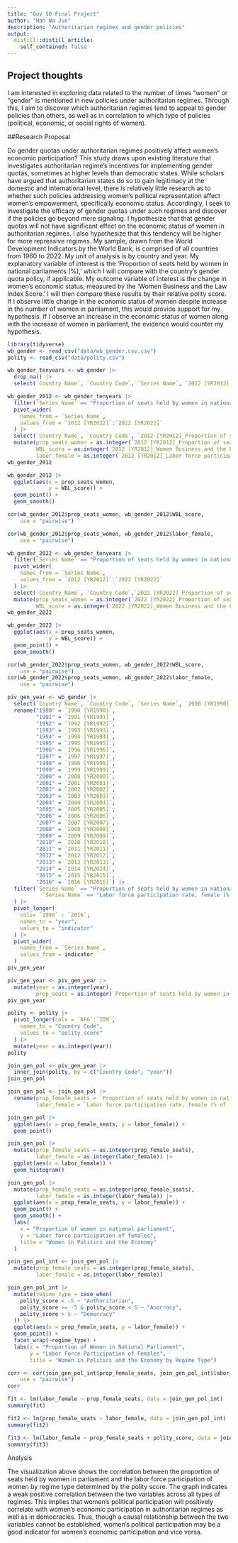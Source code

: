 ```yaml
---
title: "Gov 50 Final Project"
author: "Han Na Jun"
description: "Authoritarian regimes and gender policies"
output:
  distill::distill_article:
    self_contained: false
---
```




## Project thoughts

I am interested in exploring data related to the number of times "women" or "gender" is mentioned in new policies under authoritarian regimes. Through this, I aim to discover which authoritarian regimes tend to appeal to gender policies than others, as well as in correlation to which type of policies (political, economic, or social rights of women).

##Research Proposal

Do gender quotas under authoritarian regimes positively affect women's economic participation? This study draws upon existing literature that investigates authoritarian regime's incentives for implementing gender quotas, sometimes at higher levels than democratic states. While scholars have argued that authoritarian states do so to gain legitimacy at the domestic and international level, there is relatively little research as to whether such policies addressing women's political representation affect women's empowerment, specifically economic status. Accordingly, I seek to investigate the efficacy of gender quotas under such regimes and discover if the policies go beyond mere signaling. I hypothesize that that gender quotas will not have significant effect on the economic status of women in authoritarian regimes. I also hypothesize that this tendency will be higher for more repressive regimes. My sample, drawn from the World Development Indicators by the World Bank, is comprised of all countries from 1960 to 2022. My unit of analysis is by country and year. My explanatory variable of interest is the 'Proportion of seats held by women in national parliaments (%),' which I will compare with the country's gender quota policy, if applicable. My outcome variable of interest is the change in women's economic status, measured by the 'Women Business and the Law Index Score.' I will then compare these results by their relative polity score. If I observe little change in the economic status of women despite increase in the number of women in parliament, this would provide support for my hypothesis. If I observe an increase in the economic status of women along with the increase of women in parliament, the evidence would counter my hypothesis. 


```r
library(tidyverse)
wb_gender <- read_csv("data/wb_gender.csv.csv")
polity <- read_csv("data/polity.csv")
```


```r
wb_gender_tenyears <- wb_gender |>
  drop_na() |>
  select(`Country Name`, `Country Code`, `Series Name`, `2012 [YR2012]`:`2022 [YR2022]`)
```

```r
wb_gender_2012 <- wb_gender_tenyears |>
  filter(`Series Name` == "Proportion of seats held by women in national parliaments (%)" | `Series Name` == "Women Business and the Law Index Score (scale 1-100)" | `Series Name` == "Labor force participation rate, female (% of female population ages 15-64) (modeled ILO estimate)") |>
  pivot_wider(
    names_from = `Series Name`,
    values_from = `2012 [YR2012]`:`2022 [YR2022]`
  ) |>
  select(`Country Name`, `Country Code`, `2012 [YR2012]_Proportion of seats held by women in national parliaments (%)`, `2012 [YR2012]_Women Business and the Law Index Score (scale 1-100)`, `2012 [YR2012]_Labor force participation rate, female (% of female population ages 15-64) (modeled ILO estimate)`) |>
  mutate(prop_seats_women = as.integer(`2012 [YR2012]_Proportion of seats held by women in national parliaments (%)`),
         WBL_score = as.integer(`2012 [YR2012]_Women Business and the Law Index Score (scale 1-100)`),
         labor_female = as.integer(`2012 [YR2012]_Labor force participation rate, female (% of female population ages 15-64) (modeled ILO estimate)`))
wb_gender_2012
```

```r
wb_gender_2012 |>
  ggplot(aes(x = prop_seats_women,
             y = WBL_score)) +
  geom_point() +
  geom_smooth()
```


```r
cor(wb_gender_2012$prop_seats_women, wb_gender_2012$WBL_score,
    use = "pairwise")

cor(wb_gender_2012$prop_seats_women, wb_gender_2012$labor_female,
    use = "pairwise")
```

```r
wb_gender_2022 <- wb_gender_tenyears |>
  filter(`Series Name` == "Proportion of seats held by women in national parliaments (%)" | `Series Name` == "Women Business and the Law Index Score (scale 1-100)" | `Series Name` == "Labor force participation rate, female (% of female population ages 15-64) (modeled ILO estimate)") |>
  pivot_wider(
    names_from = `Series Name`,
    values_from = `2012 [YR2012]`:`2022 [YR2022]`
  ) |>
  select(`Country Name`, `Country Code`,`2022 [YR2022]_Proportion of seats held by women in national parliaments (%)`, `2022 [YR2022]_Women Business and the Law Index Score (scale 1-100)`, `2022 [YR2022]_Labor force participation rate, female (% of female population ages 15-64) (modeled ILO estimate)`) |>
  mutate(prop_seats_women = as.integer(`2022 [YR2022]_Proportion of seats held by women in national parliaments (%)`),
         WBL_score = as.integer(`2022 [YR2022]_Women Business and the Law Index Score (scale 1-100)`), labor_female = as.integer(`2022 [YR2022]_Labor force participation rate, female (% of female population ages 15-64) (modeled ILO estimate)`))
wb_gender_2022
```

```r
wb_gender_2022 |>
  ggplot(aes(x = prop_seats_women,
             y = WBL_score)) +
  geom_point() +
  geom_smooth()
```
```r
cor(wb_gender_2022$prop_seats_women, wb_gender_2022$WBL_score,
    use = "pairwise")
cor(wb_gender_2022$prop_seats_women, wb_gender_2022$labor_female,
    use = "pairwise")
```
```r
piv_gen_year <- wb_gender |>
  select(`Country Name`, `Country Code`, `Series Name`, `1990 [YR1990]`:`2016 [YR2016]`) |>
  rename("1990" = `1990 [YR1990]`,
         "1991" = `1991 [YR1991]`,
         "1992" = `1992 [YR1992]`,
         "1993" = `1993 [YR1993]`,
         "1994" = `1994 [YR1994]`,
         "1995" = `1995 [YR1995]`,
         "1996" = `1996 [YR1996]`,
         "1997" = `1997 [YR1997]`,
         "1998" = `1998 [YR1998]`,
         "1999" = `1999 [YR1999]`,
         "2000" = `2000 [YR2000]`,
         "2001" = `2001 [YR2001]`,
         "2002" = `2002 [YR2002]`,
         "2003" = `2003 [YR2003]`,
         "2004" = `2004 [YR2004]`,
         "2005" = `2005 [YR2005]`,
         "2006" = `2006 [YR2006]`,
         "2007" = `2007 [YR2007]`,
         "2008" = `2008 [YR2008]`,
         "2009" = `2009 [YR2009]`,
         "2010" = `2010 [YR2010]`,
         "2011" = `2011 [YR2011]`,
         "2012" = `2012 [YR2012]`,
         "2013" = `2013 [YR2013]`,
         "2014" = `2014 [YR2014]`,
         "2015" = `2015 [YR2015]`,
         "2016" = `2016 [YR2016]`) |>
  filter(`Series Name` == "Proportion of seats held by women in national parliaments (%)" |
           `Series Name` == "Labor force participation rate, female (% of female population ages 15-64) (modeled ILO estimate)"
  ) |>
  pivot_longer(
    cols= `1990` : `2016`,
    names_to = "year",
    values_to = "indicator"
  ) |>
  pivot_wider(
    names_from = `Series Name`,
    values_from = indicator
  )
piv_gen_year     
```


```r
piv_gen_year <- piv_gen_year |>
  mutate(year = as.integer(year),
         prop_seats = as.integer(`Proportion of seats held by women in national parliaments (%)`))
piv_gen_year
```

```r
polity <- polity |>
  pivot_longer(cols = `AFG`:`ZIM`,
    names_to = "Country Code",
    values_to = "polity_score"
  ) |>
  mutate(year = as.integer(year))
polity
```


```r
join_gen_pol <- piv_gen_year |>
  inner_join(polity, by = c("Country Code", "year"))
join_gen_pol
```

```r
join_gen_pol <- join_gen_pol |>
  rename(prop_female_seats = `Proportion of seats held by women in national parliaments (%)`,
         labor_female = `Labor force participation rate, female (% of female population ages 15-64) (modeled ILO estimate)`)
```

```r
join_gen_pol |>
  ggplot(aes(x = prop_female_seats, y = labor_female)) +
  geom_point()
```

```r
join_gen_pol |>
  mutate(prop_female_seats = as.integer(prop_female_seats),
         labor_female = as.integer(labor_female)) |>
  ggplot(aes(x = labor_female)) +
  geom_histogram()
```

```r
join_gen_pol |>
  mutate(prop_female_seats = as.integer(prop_female_seats),
         labor_female = as.integer(labor_female)) |>
  ggplot(aes(x = prop_female_seats, y = labor_female)) +
  geom_point() +
  geom_smooth() +
  labs(
    x = "Proportion of women in national parliament",
    y = "Labor force participation of females",
    title = "Women in Politics and the Economy"
  )
```

```r
join_gen_pol_int <- join_gen_pol |>
  mutate(prop_female_seats = as.integer(prop_female_seats),
         labor_female = as.integer(labor_female))
```

```r
join_gen_pol_int |>
  mutate(regime_type = case_when(
    polity_score < -5 ~ "Authoritarian",
    polity_score >= -5 & polity_score < 6 ~ "Anocracy",
    polity_score > 5 ~ "Democracy"
  )) |>
  ggplot(aes(x = prop_female_seats, y = labor_female)) +
  geom_point() +
  facet_wrap(~regime_type) +
  labs(x = "Proportion of Women in National Parliament",
       y = "Labor Force Participation of Females",
       title = "Women in Politics and the Economy by Regime Type")
```


```r
corr <- cor(join_gen_pol_int$prop_female_seats, join_gen_pol_int$labor_female,
    use = "pairwise")
corr
```

```r
fit <- lm(labor_female ~ prop_female_seats, data = join_gen_pol_int)
summary(fit)

fit2 <- lm(prop_female_seats ~ labor_female, data = join_gen_pol_int)
summary(fit2)

fit3 <- lm(labor_female ~ prop_female_seats + polity_score, data = join_gen_pol_int)
summary(fit3)
```


Analysis

The visualization above shows the correlation between the proportion of seats held by women in parliament and the labor force participation of women by regime type determined by the polity score. The graph indicates a weak positive correlation between the two variables across all types of regimes. This implies that women's political participation will positively correlate with women's economic participation in authoritarian regimes as well as in democracies. Thus, though a causal relationship between the two variables cannot be established, women's political participation may be a good indicator for women's economic participation and vice versa. 